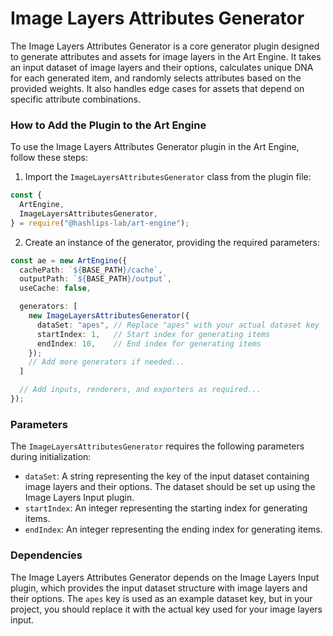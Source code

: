 
# Image Layers Attributes Generator

The Image Layers Attributes Generator is a core generator plugin designed to generate attributes and assets for image layers in the Art Engine. It takes an input dataset of image layers and their options, calculates unique DNA for each generated item, and randomly selects attributes based on the provided weights. It also handles edge cases for assets that depend on specific attribute combinations.

### How to Add the Plugin to the Art Engine

To use the Image Layers Attributes Generator plugin in the Art Engine, follow these steps:

1.  Import the `ImageLayersAttributesGenerator` class from the plugin file:

```ts copy
const {
  ArtEngine,
  ImageLayersAttributesGenerator,
} = require("@hashlips-lab/art-engine");
```

2. Create an instance of the generator, providing the required parameters:

```ts copy
const ae = new ArtEngine({
  cachePath: `${BASE_PATH}/cache`,
  outputPath: `${BASE_PATH}/output`,
  useCache: false,

  generators: [
    new ImageLayersAttributesGenerator({
      dataSet: "apes", // Replace "apes" with your actual dataset key
      startIndex: 1,   // Start index for generating items
      endIndex: 10,    // End index for generating items
    });
    // Add more generators if needed...
  ]

  // Add inputs, renderers, and exporters as required...
});
```

### Parameters

The `ImageLayersAttributesGenerator` requires the following parameters during initialization:

- `dataSet`: A string representing the key of the input dataset containing image layers and their options. The dataset should be set up using the Image Layers Input plugin.
- `startIndex`: An integer representing the starting index for generating items.
- `endIndex`: An integer representing the ending index for generating items.

### Dependencies

The Image Layers Attributes Generator depends on the Image Layers Input plugin, which provides the input dataset structure with image layers and their options. The `apes` key is used as an example dataset key, but in your project, you should replace it with the actual key used for your image layers input.
